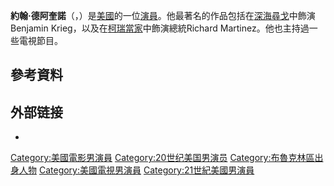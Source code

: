 {{Infobox person
| name          = John D'Aquino
| image         = John D'Aquino.jpg
| imagesize     = 200px
| caption       = 
| birth_date    = {{birth_date_and age|1958|4|14}}<ref name=Bio>{{Cite web |url=http://www.filmreference.com/film/88/John-D-Aquino.html |title=John D'Aquino profile at FilmReference.com |accessdate=2016-05-02 |archive-date=2016-10-26 |archive-url=https://web.archive.org/web/20161026163654/http://www.filmreference.com/film/88/John-D-Aquino.html |dead-url=no }}</ref>
| birth_place   = 美國紐約布魯克林
| occupation    = 演員
| yearsactive   = 1981–現在
| website       = http://www.johndaquino.net
}}
'''約翰·德阿奎諾'''（{{lang-en|John D'Aquino}}，{{bd|1958年|4月14日||}}）是[[美國|美國]]的一位[[演員|演員]]。他最著名的作品包括在[[深海尋戈|深海尋戈]]中飾演Benjamin Krieg，以及在[[柯瑞當家|柯瑞當家]]中飾演總統Richard Martinez。他也主持過一些電視節目。

==參考資料==
{{reflist}}

== 外部链接 ==
{{portal|人物}}
* {{IMDb name|195383|John D'Aquino}}

{{Authority control}}

{{DEFAULTSORT:D'Aquino, John}}
[[Category:美國電影男演員|Category:美國電影男演員]]
[[Category:20世纪美国男演员|Category:20世纪美国男演员]]
[[Category:布魯克林區出身人物|Category:布魯克林區出身人物]]
[[Category:美國電視男演員|Category:美國電視男演員]]
[[Category:21世紀美國男演員|Category:21世紀美國男演員]]